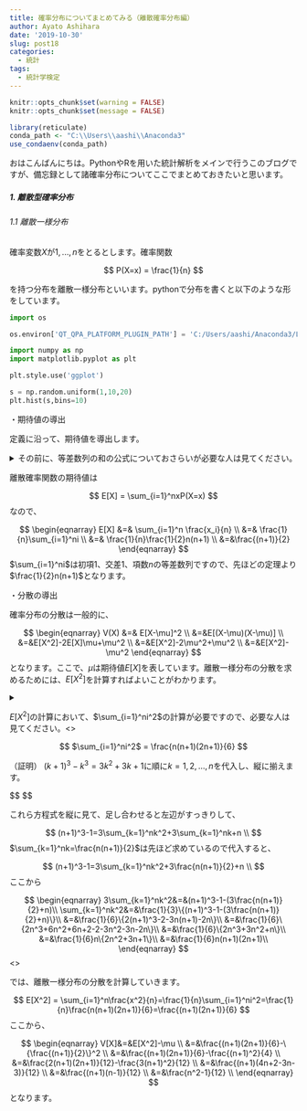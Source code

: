 ```yaml
---
title: 確率分布についてまとめてみる（離散確率分布編）
author: Ayato Ashihara
date: '2019-10-30'
slug: post18
categories:
  - 統計
tags:
  - 統計学検定
---
```


<!--more-->

```r
knitr::opts_chunk$set(warning = FALSE)
knitr::opts_chunk$set(message = FALSE)
```

```r
library(reticulate)
conda_path <- "C:\\Users\\aashi\\Anaconda3"
use_condaenv(conda_path)
```

おはこんばんにちは。PythonやRを用いた統計解析をメインで行うこのブログですが、備忘録として諸確率分布についてここでまとめておきたいと思います。

##### 1. 離散型確率分布

###### 1.1 離散一様分布
確率変数$X$が$1,...,n$をとるとします。確率関数

$$
P(X=x) = \frac{1}{n}
$$

を持つ分布を離散一様分布といいます。pythonで分布を書くと以下のような形をしています。

```python
import os

os.environ['QT_QPA_PLATFORM_PLUGIN_PATH'] = 'C:/Users/aashi/Anaconda3/Library/plugins/platforms'
```


```python
import numpy as np
import matplotlib.pyplot as plt

plt.style.use('ggplot')

s = np.random.uniform(1,10,20)
plt.hist(s,bins=10)

```

・期待値の導出

定義に沿って、期待値を導出します。

<details><summary>その前に、等差数列の和の公式についておさらいが必要な人は見てください。</summary>
初項$a$、交差$d$、項数$n$であるような等差数列の和は、
$$
S = \frac{1}{2}n(2a+(n-1)d)
$$
で求められます。

（証明）
数列を二通りで書きます。1つはそのまま、2つ目は逆順です。

$$
S = a + (a+d) + (a+2d) + ... + \{a + (n-2)d\} + \{a + (n-1)d\} \\
S = \{a + (n-1)d\} + \{a + (n-2)d\} + ... + (a+2d) +(a+d) + a
$$
この2本の方程式を縦に見て、同じ位置の項を足し合わせると、$2a + (n-d)$がn個できちゃいます。

$$
\begin{eqnarray}
2S &=& 2a + (n-1)d + 2a + (n-1)d + ... + 2a + (n-1)d \\
&=& n(2a + (n-1)d)
\end{eqnarray}
$$
よって、

$$
S = \frac{1}{2}n(2a + (n-1)d)
$$
</details>

離散確率関数の期待値は

$$
E[X] = \sum_{i=1}^nxP(X=x)
$$
なので、

$$
\begin{eqnarray}
E[X] &=& \sum_{i=1}^n \frac{x_i}{n} \\
&=& \frac{1}{n}\sum_{i=1}^ni \\
&=& \frac{1}{n}\frac{1}{2}n(n+1) \\
&=&\frac{(n+1)}{2}
\end{eqnarray}
$$
$\sum_{i=1}^ni$は初項1、交差1、項数$n$の等差数列ですので、先ほどの定理より$\frac{1}{2}n(n+1)$となります。

・分散の導出

確率分布の分散は一般的に、

$$
\begin{eqnarray}
V(X) &=& E[X-\mu]^2 \\
&=&E[(X-\mu)(X-\mu)] \\
&=&E[X^2]-2E[X]\mu+\mu^2 \\
&=&E[X^2]-2\mu^2+\mu^2 \\
&=&E[X^2]-\mu^2
\end{eqnarray}
$$
となります。ここで、$\mu$は期待値$E[X]$を表しています。離散一様分布の分散を求めるためには、$E[X^2]$を計算すればよいことがわかります。

<details><summary>$E[X^2]$の計算において、$\sum_{i=1}^ni^2$の計算が必要ですので、必要な人は見てください。<\summary>

$$
$\sum_{i=1}^ni^2$ = \frac{n(n+1)(2n+1)}{6}
$$

（証明）
$(k+1)^3-k^3=3k^2+3k+1$に順に$k=1,2,...,n$を代入し、縦に揃えます。

$$
\begin{eqnarray}
2^3-1^3&=&3・1^2+3・1+1 \\
3^3-2^3&=&3・2^2+3・2+1 \\
4^3-3^3&=&3・3^2+3・3+1 \\
....\\
(n+1)^3-n^3&=&3・n^2+3・n+1

\end{eqnarray}
$$

これら方程式を縦に見て、足し合わせると左辺がすっきりして、

$$
(n+1)^3-1=3\sum_{k=1}^nk^2+3\sum_{k=1}^nk+n \\
$$
$\sum_{k=1}^nk=\frac{n(n+1)}{2}$は先ほど求めているので代入すると、

$$
(n+1)^3-1=3\sum_{k=1}^nk^2+3\frac{n(n+1)}{2}+n \\
$$
ここから

$$
\begin{eqnarray}
3\sum_{k=1}^nk^2&=&(n+1)^3-1-(3\frac{n(n+1)}{2}+n)\\
\sum_{k=1}^nk^2&=&\frac{1}{3}\{(n+1)^3-1-(3\frac{n(n+1)}{2}+n)\}\\
&=&\frac{1}{6}\{2(n+1)^3-2-3n(n+1)-2n\}\\
&=&\frac{1}{6}\{2n^3+6n^2+6n+2-2-3n^2-3n-2n\}\\
&=&\frac{1}{6}\{2n^3+3n^2+n\}\\
&=&\frac{1}{6}n\{2n^2+3n+1\}\\
&=&\frac{1}{6}n(n+1)(2n+1)\\
\end{eqnarray}
$$
<\details>

では、離散一様分布の分散を計算していきます。

$$
E[X^2] = \sum_{i=1}^n\frac{x^2}{n}=\frac{1}{n}\sum_{i=1}^ni^2=\frac{1}{n}\frac{n(n+1)(2n+1)}{6}=\frac{(n+1)(2n+1)}{6}
$$
ここから、

$$
\begin{eqnarray}
V[X]&=&E[X^2]-\mu \\
&=&\frac{(n+1)(2n+1)}{6}-\{\frac{(n+1)}{2}\}^2 \\
&=&\frac{(n+1)(2n+1)}{6}-\frac{(n+1)^2}{4} \\
&=&\frac{2(n+1)(2n+1)}{12}-\frac{3(n+1)^2}{12} \\
&=&\frac{(n+1)(4n+2-3n-3)}{12} \\
&=&\frac{(n+1)(n-1)}{12} \\
&=&\frac{n^2-1}{12} \\
\end{eqnarray}
$$
となります。


